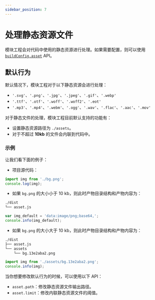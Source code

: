 ```yaml
---
sidebar_position: 7
---
```


# 处理静态资源文件

模块工程会对代码中使用的静态资源进行处理。如果需要配置，则可以使用 [`buildConfig.asset`](/api/config/build-config#asset) API。

## 默认行为

默认情况下，模块工程对于以下静态资源会进行处理：

- `'.svg'`、`'.png'`、`'.jpg'`、`'.jpeg'`、`'.gif'`、`'.webp'`
- `'.ttf'`、`'.otf'`、`'.woff'`、`'.woff2'`、`'.eot'`
- `'.mp3'`、`'.mp4'`、`'.webm'`、`'.ogg'`、`'.wav'`、`'.flac'`、`'.aac'`、`'.mov'`

对于静态文件的处理，模块工程目前默认支持的功能有：

- 设置静态资源路径为 `./assets`。
- 对于不超过 **10kb** 的文件会内联到代码中。

### 示例

让我们看下面的例子：

- 项目源代码：

```ts title="./src/asset.ts"
import img from './bg.png';
console.log(img);
```

- 如果 `bg.png` 的大小小于 10 kb，则此时产物目录结构和产物内容为：

```bash
./dist
└── asset.js
```

```js title="./dist/asset.js"
var img_default = 'data:image/png;base64,';
console.info(img_default);
```

- 如果 `bg.png` 的大小大于 10 kb，则此时产物目录结构和产物内容为：

```bash
./dist
├── asset.js
└── assets
    └── bg.13e2aba2.png
```

```js title="./dist/asset.js"
import img from './assets/bg.13e2aba2.png';
console.info(img);
```

当你想要修改默认行为的时候，可以使用以下 API：

- `asset.path`：修改静态资源文件输出路径。
- `asset.limit`：修改内联静态资源文件的阈值。
